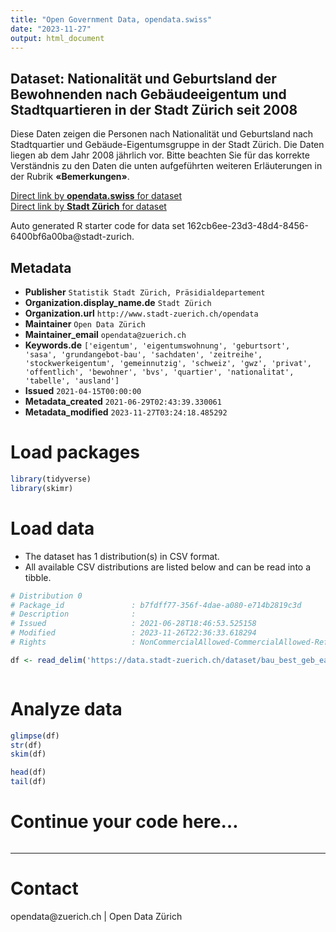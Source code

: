 ```yaml
---
title: "Open Government Data, opendata.swiss"
date: "2023-11-27"
output: html_document
---
```


## Dataset: Nationalität und Geburtsland der Bewohnenden nach Gebäudeeigentum und Stadtquartieren in der Stadt Zürich seit 2008


Diese Daten zeigen die Personen nach Nationalität und Geburtsland nach Stadtquartier und Gebäude-Eigentumsgruppe in der Stadt Zürich. Die Daten liegen ab dem Jahr 2008 jährlich vor.
Bitte beachten Sie für das korrekte Verständnis zu den Daten die unten aufgeführten weiteren Erläuterungen in der Rubrik **«Bemerkungen»**.



[Direct link by **opendata.swiss** for dataset](https://opendata.swiss/de/dataset/nationalitat-und-geburtsland-der-bewohnenden-nach-gebaudeeigentum-und-stadtquartieren-in-d-2008)<br>
[Direct link by **Stadt Zürich** for dataset](https://data.stadt-zuerich.ch/dataset/bau_best_geb_ea_pers_nat_gebland_quartier_jahr_od6984)

Auto generated R starter code for data set 162cb6ee-23d3-48d4-8456-6400bf6a00ba@stadt-zurich.

## Metadata

- **Publisher** `Statistik Stadt Zürich, Präsidialdepartement`
- **Organization.display_name.de** `Stadt Zürich`
- **Organization.url** `http://www.stadt-zuerich.ch/opendata`
- **Maintainer** `Open Data Zürich`
- **Maintainer_email** `opendata@zuerich.ch`
- **Keywords.de** `['eigentum', 'eigentumswohnung', 'geburtsort', 'sasa', 'grundangebot-bau', 'sachdaten', 'zeitreihe', 'stockwerkeigentum', 'gemeinnutzig', 'schweiz', 'gwz', 'privat', 'offentlich', 'bewohner', 'bvs', 'quartier', 'nationalitat', 'tabelle', 'ausland']`
- **Issued** `2021-04-15T00:00:00`
- **Metadata_created** `2021-06-29T02:43:39.330061`
- **Metadata_modified** `2023-11-27T03:24:18.485292`


# Load packages

```r

library(tidyverse)
library(skimr)

```

# Load data

-   The dataset has 1 distribution(s) in CSV format.
-   All available CSV distributions are listed below and can be read into a tibble.

```r

# Distribution 0
# Package_id               : b7fdff77-356f-4dae-a080-e714b2819c3d
# Description              : 
# Issued                   : 2021-06-28T18:46:53.525158
# Modified                 : 2023-11-26T22:36:33.618294
# Rights                   : NonCommercialAllowed-CommercialAllowed-ReferenceNotRequired

df <- read_delim('https://data.stadt-zuerich.ch/dataset/bau_best_geb_ea_pers_nat_gebland_quartier_jahr_od6984/download/BAU698OD6984.csv')



```

# Analyze data

```r

glimpse(df)
str(df)
skim(df)

head(df)
tail(df)

```

# Continue your code here...

```r

```

------------------------------------------------------------------------

# Contact

opendata@zuerich.ch | Open Data Zürich
